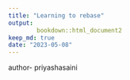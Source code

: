```yaml
---
title: "Learning to rebase"
output:
        bookdown::html_document2
keep_md: true
date: "2023-05-08"
---
```


author- priyashasaini